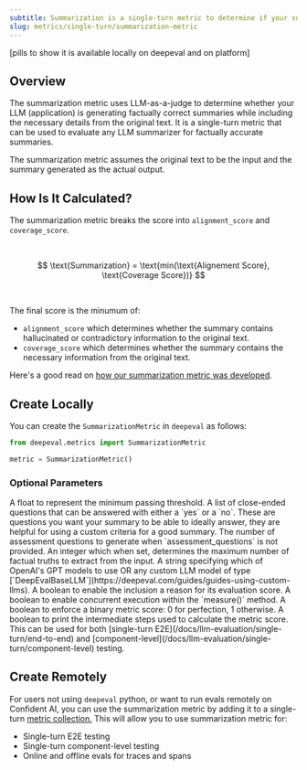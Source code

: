 ```yaml
---
subtitle: Summarization is a single-turn metric to determine if your summarizer is generating facutally correct summaries.
slug: metrics/single-turn/summarization-metric
---
```


[pills to show it is available locally on deepeval and on platform]

## Overview

The summarization metric uses LLM-as-a-judge to determine whether your LLM (application) is generating factually correct summaries while including the necessary details from the original text. It is a single-turn metric that can be used to evaluate any LLM summarizer for factually accurate summaries.

<Warning>

The summarization metric assumes the original text to be the input and the summary generated as the actual output.

</Warning>

## How Is It Calculated?

The summarization metric breaks the score into `alignment_score` and `coverage_score`.

<br />

$$
\text{Summarization} = \text{min(\text{Alignement Score}, \text{Coverage Score})}
$$

<br />

The final score is the minumum of:

- `alignment_score` which determines whether the summary contains hallucinated or contradictory information to the original text.
- `coverage_score` which determines whether the summary contains the necessary information from the original text.

Here's a good read on [how our summarization metric was developed](https://www.confident-ai.com/blog/a-step-by-step-guide-to-evaluating-an-llm-text-summarization-task).

## Create Locally

You can create the `SummarizationMetric` in `deepeval` as follows:

```python
from deepeval.metrics import SummarizationMetric

metric = SummarizationMetric()
```

### Optional Parameters

<ParamField path="threshold" type="number" default={0.5}>
  A float to represent the minimum passing threshold.
</ParamField>
<ParamField
  path="assessment_questions"
  type="list of strings"
  default={"questions generated by deepeval at evaluation time"}
>
  A list of close-ended questions that can be answered with either a `yes` or a
  `no`. These are questions you want your summary to be able to ideally answer,
  they are helpful for using a custom criteria for a good summary.
</ParamField>
<ParamField path="n" type="number" default="5">
  The number of assessment questions to generate when `assessment_questions` is
  not provided.
</ParamField>
<ParamField path="truths_extraction_limit" type="number">
  An integer which when set, determines the maximum number of factual truths to
  extract from the input.
</ParamField>
<ParamField path="model" type="string | Object" default="gpt-4.1">
  A string specifying which of OpenAI's GPT models to use OR any custom LLM
  model of type
  [`DeepEvalBaseLLM`](https://deepeval.com/guides/guides-using-custom-llms).
</ParamField>
<ParamField path="include_reason" type="boolean" default={"true"}>
  A boolean to enable the inclusion a reason for its evaluation score.
</ParamField>
<ParamField path="async_mode" type="boolean" default={"true"}>
  A boolean to enable concurrent execution within the `measure()` method.
</ParamField>
<ParamField path="strict_mode" type="boolean" default={"false"}>
  A boolean to enforce a binary metric score: 0 for perfection, 1 otherwise.
</ParamField>
<ParamField path="verbose_mode" type="boolean" default={"false"}>
  A boolean to print the intermediate steps used to calculate the metric score.
</ParamField>

<Success>
  This can be used for both [single-turn
  E2E](/docs/llm-evaluation/single-turn/end-to-end) and
  [component-level](/docs/llm-evaluation/single-turn/component-level) testing.
</Success>

## Create Remotely

For users not using `deepeval` python, or want to run evals remotely on Confident AI, you can use the summarization metric by adding it to a single-turn [metric collection.](/metrics/metric-collections) This will allow you to use summarization metric for:

- Single-turn E2E testing
- Single-turn component-level testing
- Online and offline evals for traces and spans
